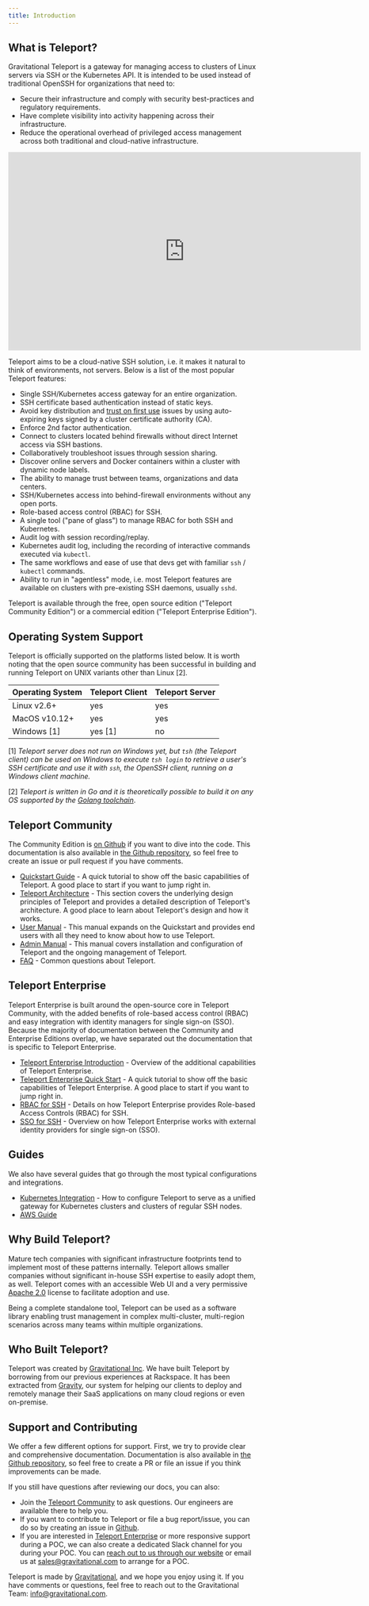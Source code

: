 ```yaml
---
title: Introduction
---
```


## What is Teleport?

Gravitational Teleport is a gateway for managing access to clusters of Linux
servers via SSH or the Kubernetes API. It is intended to be used instead of
traditional OpenSSH for organizations that need to:

* Secure their infrastructure and comply with security best-practices and
  regulatory requirements.
* Have complete visibility into activity happening across their infrastructure.
* Reduce the operational overhead of privileged access management across both
  traditional and cloud-native infrastructure.

<iframe width="712" height="400" src="https://www.youtube.com/embed/GvAD5aNcdBA?rel=0&modestbranding=1&widget_referrer=gravitational.com/teleport/docs" frameBorder="0" allow="accelerometer; autoplay; encrypted-media; gyroscope; picture-in-picture" allowFullScreen></iframe>

Teleport aims to be a cloud-native SSH solution, i.e. it makes it natural to think of
environments, not servers. Below is a list of the most popular Teleport features:

* Single SSH/Kubernetes access gateway for an entire organization.
* SSH certificate based authentication instead of static keys.
* Avoid key distribution and [trust on first use](https://en.wikipedia.org/wiki/Trust_on_first_use) issues by using auto-expiring keys signed by a cluster certificate authority (CA).
* Enforce 2nd factor authentication.
* Connect to clusters located behind firewalls without direct Internet access via SSH bastions.
* Collaboratively troubleshoot issues through session sharing.
* Discover online servers and Docker containers within a cluster with dynamic node labels.
* The ability to manage trust between teams, organizations and data centers.
* SSH/Kubernetes access into behind-firewall environments without any open ports.
* Role-based access control (RBAC) for SSH.
* A single tool ("pane of glass") to manage RBAC for both SSH and Kubernetes.
* Audit log with session recording/replay.
* Kubernetes audit log, including the recording of interactive commands executed via `kubectl`.
* The same workflows and ease of use that devs get with familiar `ssh` / `kubectl` commands.
* Ability to run in "agentless" mode, i.e. most Teleport features are
  available on clusters with pre-existing SSH daemons, usually `sshd`.

Teleport is available through the free, open source edition ("Teleport Community Edition")
or a commercial edition ("Teleport Enterprise Edition").


## Operating System Support

Teleport is officially supported on the platforms listed below. It is worth noting
that the open source community has been successful in building and running Teleport on
UNIX variants other than Linux [2].

Operating System      |  Teleport Client   | Teleport Server
----------------------|--------------------|-----------------
Linux v2.6+           |  yes               | yes
MacOS v10.12+         |  yes               | yes
Windows [1]           |  yes [1]           | no

[1] _Teleport server does not run on Windows yet, but `tsh` (the Teleport client)
  can be used on Windows to execute `tsh login` to retrieve a user's SSH
  certificate and use it with `ssh`, the OpenSSH client, running on a Windows
  client machine._

[2] _Teleport is written in Go and it is theoretically possible to build it on
    any OS supported by the [Golang toolchain](https://github.com/golang/go/wiki/MinimumRequirements)_.

## Teleport Community

The Community Edition is [on Github](https://github.com/gravitational/teleport)
if you want to dive into the
code. This documentation is also available in [the Github
repository](https://github.com/gravitational/teleport/tree/master/docs), so feel
free to create an issue or pull request if you have comments.

- [Quickstart Guide](quickstart.mdx) - A quick tutorial to show off the basic
  capabilities of Teleport. A good place to start if you want to jump right in.
- [Teleport Architecture](architecture/teleport-architecture-overview.mdx) - This section covers the underlying
  design principles of Teleport and provides a detailed description of Teleport's
  architecture. A good place to learn about Teleport's design and how it works.
- [User Manual](user-manual.mdx) - This manual expands on the Quickstart and
  provides end users with all they need to know about how to use Teleport.
- [Admin Manual](admin-guide.mdx) - This manual covers installation and
  configuration of Teleport and the ongoing management of Teleport.
- [FAQ](faq.mdx) - Common questions about Teleport.

## Teleport Enterprise

Teleport Enterprise is built around the open-source core in Teleport Community,
with the added benefits of role-based access control (RBAC) and easy
integration with identity managers for single sign-on (SSO). Because the
majority of documentation between the Community and Enterprise Editions overlap,
we have separated out the documentation that is specific to Teleport Enterprise.

- [Teleport Enterprise Introduction](enterprise/index.mdx) - Overview of the additional capabilities of Teleport Enterprise.
- [Teleport Enterprise Quick Start](enterprise/quickstart-enterprise.mdx) - A quick tutorial to show off the basic capabilities of Teleport Enterprise.
A good place to start if you want to jump right in.
- [RBAC for SSH](enterprise/ssh-rbac.mdx) - Details on how Teleport Enterprise provides Role-based Access Controls (RBAC) for SSH.
- [SSO for SSH](enterprise/ssh-sso.mdx) - Overview on how Teleport Enterprise works with external identity providers for single sign-on (SSO).

## Guides

We also have several guides that go through the most typical configurations and integrations.

- [Kubernetes Integration](kubernetes-ssh.mdx) - How to configure Teleport to serve as a unified gateway for Kubernetes clusters and clusters of regular SSH nodes.
- [AWS Guide](aws-oss-guide.mdx)

## Why Build Teleport?

Mature tech companies with significant infrastructure footprints tend to implement most
of these patterns internally. Teleport allows smaller companies without significant in-house
SSH expertise to easily adopt them, as well. Teleport comes with an accessible Web UI
and a very permissive [Apache 2.0](https://github.com/gravitational/teleport/blob/master/LICENSE)
license to facilitate adoption and use.

Being a complete standalone tool, Teleport can be used as a software library enabling
trust management in complex multi-cluster, multi-region scenarios across many teams
within multiple organizations.

## Who Built Teleport?

Teleport was created by [Gravitational Inc](https://gravitational.com). We have built
Teleport by borrowing from our previous experiences at Rackspace. It has been extracted
from [Gravity](https://gravitational.com/gravity/), our system for helping our clients
to deploy and remotely manage their SaaS applications on many cloud regions or even on-premise.


## Support and Contributing

We offer a few different options for support. First, we try to provide clear and comprehensive documentation. Documentation is also available in [the Github repository](https://github.com/gravitational/teleport/tree/master/docs), so feel free to create a PR or file an issue if you think improvements can be made.

If you still have questions after reviewing our docs, you can also:

* Join the [Teleport Community](https://community.gravitational.com/c/teleport) to ask questions. Our engineers are available there to help you.
* If you want to contribute to Teleport or file a bug report/issue, you can do so by creating an issue in [Github](https://github.com/gravitational/teleport/).
* If you are interested in [Teleport Enterprise](enterprise/index.mdx) or more responsive support during a POC, we can also create a dedicated Slack channel for you during your POC. You can [reach out to us through our website](https://gravitational.com/teleport/) or email us at [sales@gravitational.com](mailto:sales@gravitational.com) to arrange for a POC.

Teleport is made by [Gravitational](https://gravitational.com/), and we hope you
enjoy using it. If you have comments or questions, feel free to reach out
to the Gravitational Team:
[info@gravitational.com](mailto:info@gravitational.com).
